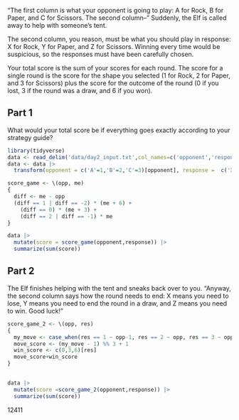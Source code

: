  "The first column is what your opponent is going to play: A for Rock, B for Paper, and C for Scissors. The second column--" Suddenly, the Elf is called away to help with someone's tent.

The second column, you reason, must be what you should play in response: X for Rock, Y for Paper, and Z for Scissors. Winning every time would be suspicious, so the responses must have been carefully chosen.
 
 Your total score is the sum of your scores for each round. The score for a single round is the score for the shape you selected (1 for Rock, 2 for Paper, and 3 for Scissors) plus the score for the outcome of the round (0 if you lost, 3 if the round was a draw, and 6 if you won).
 
## Part 1
What would your total score be if everything goes exactly according to your strategy guide?

```r
library(tidyverse)
data <- read_delim('data/day2_input.txt',col_names=c('opponent','response'), delim=" ")
data <- data |> 
  transform(opponent = c('A'=1,'B'=2,'C'=3)[opponent], response =  c('X'=1,'Y'=2,'Z'=3)[response])
```

```r
score_game <- \(opp, me)
{
  diff <- me - opp
  (diff == 1 | diff == -2) * (me + 6) +
    (diff == 0) * (me + 3) +
    (diff == 2 | diff == -1) * me
}

data |>
  mutate(score = score_game(opponent,response)) |>
  summarize(sum(score))
```



## Part 2

The Elf finishes helping with the tent and sneaks back over to you. "Anyway, the second column says how the round needs to end: X means you need to lose, Y means you need to end the round in a draw, and Z means you need to win. Good luck!"


```r
score_game_2 <- \(opp, res)
{
  my_move <- case_when(res == 1 ~ opp-1, res == 2 ~ opp, res == 3 ~ opp + 1)
  move_score <- (my_move - 1) %% 3 + 1   
  win_score <- c(0,3,6)[res]
  move_score+win_score
}

 
data |>
  mutate(score =score_game_2(opponent,response)) |>
  summarize(sum(score))
```

 12411


